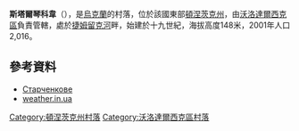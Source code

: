 {{coord|47|16|8|N|36|58|29|E|scale:30000|display=title}}

'''斯塔爾琴科韋'''（{{lang-uk|Темрюк}}），是[[烏克蘭|烏克蘭]]的村落，位於該國東部[[頓涅茨克州|頓涅茨克州]]，由[[沃洛達爾西克區|沃洛達爾西克區]]負責管轄，處於[[捷姆留克河|捷姆留克河]]畔，始建於十九世紀，海拔高度148米，2001年人口2,016。

==參考資料==
*[http://gska2.rada.gov.ua/pls/z7502/A005?rdat1=07.12.2007&rf7571=7864 Старченкове]{{dead link|date=2018年3月 |bot=InternetArchiveBot |fix-attempted=yes }}
*[http://weather.in.ua/ua/doneckaja/25067 weather.in.ua] {{Wayback|url=http://weather.in.ua/ua/doneckaja/25067 |date=20160305071949 }}

{{DEFAULTSORT:Старченкове}}
[[Category:頓涅茨克州村落|Category:頓涅茨克州村落]]
[[Category:沃洛達爾西克區村落|Category:沃洛達爾西克區村落]]


{{Donetsk-geo-stub}}